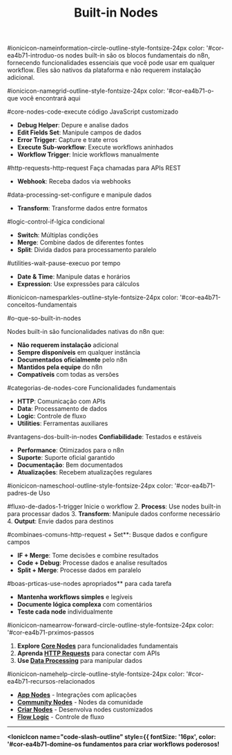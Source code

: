 ﻿---
sidebar_position: 2
title: Built-in Nodes
description: Nodes nativos e funcionalidades básicas do n8n
keywords: [n8n, built-in nodes, funcionalidades, core, http, dados]
---

#ionicicon-nameinformation-circle-outline-style-fontsize-24px color: '#cor-ea4b71-introduo-os nodes built-in são os blocos fundamentais do n8n, fornecendo funcionalidades essenciais que você pode usar em qualquer workflow. Eles são nativos da plataforma e não requerem instalação adicional.

#ionicicon-namegrid-outline-style-fontsize-24px color: '#cor-ea4b71-o-que você encontrará aqui

#core-nodes-code-execute código JavaScript customizado
- **Debug Helper**: Depure e analise dados
- **Edit Fields Set**: Manipule campos de dados
- **Error Trigger**: Capture e trate erros
- **Execute Sub-workflow**: Execute workflows aninhados
- **Workflow Trigger**: Inicie workflows manualmente

#http-requests-http-request Faça chamadas para APIs REST
- **Webhook**: Receba dados via webhooks

#data-processing-set-configure e manipule dados
- **Transform**: Transforme dados entre formatos

#logic-control-if-lgica condicional
- **Switch**: Múltiplas condições
- **Merge**: Combine dados de diferentes fontes
- **Split**: Divida dados para processamento paralelo

#utilities-wait-pause-execuo por tempo
- **Date & Time**: Manipule datas e horários
- **Expression**: Use expressões para cálculos

#ionicicon-namesparkles-outline-style-fontsize-24px color: '#cor-ea4b71-conceitos-fundamentais

#o-que-so-built-in-nodes

Nodes built-in são funcionalidades nativas do n8n que:

- **Não requerem instalação** adicional
- **Sempre disponíveis** em qualquer instância
- **Documentados oficialmente** pelo n8n
- **Mantidos pela equipe** do n8n
- **Compatíveis** com todas as versões

#categorias-de-nodes-core Funcionalidades fundamentais
- **HTTP**: Comunicação com APIs
- **Data**: Processamento de dados
- **Logic**: Controle de fluxo
- **Utilities**: Ferramentas auxiliares

#vantagens-dos-built-in-nodes **Confiabilidade**: Testados e estáveis
- **Performance**: Otimizados para o n8n
- **Suporte**: Suporte oficial garantido
- **Documentação**: Bem documentados
- **Atualizações**: Recebem atualizações regulares

#ionicicon-nameschool-outline-style-fontsize-24px color: '#cor-ea4b71-padres-de Uso

#fluxo-de-dados-1-trigger Inicie o workflow
2. **Process**: Use nodes built-in para processar dados
3. **Transform**: Manipule dados conforme necessário
4. **Output**: Envie dados para destinos

#combinaes-comuns-http-request + Set**: Busque dados e configure campos
- **IF + Merge**: Tome decisões e combine resultados
- **Code + Debug**: Processe dados e analise resultados
- **Split + Merge**: Processe dados em paralelo

#boas-prticas-use-nodes apropriados** para cada tarefa
- **Mantenha workflows simples** e legíveis
- **Documente lógica complexa** com comentários
- **Teste cada node** individualmente

#ionicicon-namearrow-forward-circle-outline-style-fontsize-24px color: '#cor-ea4b71-prximos-passos

1. **Explore [Core Nodes](./core-nodes/)** para funcionalidades fundamentais
2. **Aprenda [HTTP Requests](./http-requests/)** para conectar com APIs
3. **Use [Data Processing](./data-processing/)** para manipular dados

#ionicicon-namehelp-circle-outline-style-fontsize-24px color: '#cor-ea4b71-recursos-relacionados

- **[App Nodes](../app-nodes/)** - Integrações com aplicações
- **[Community Nodes](../community-nodes/)** - Nodes da comunidade
- **[Criar Nodes](../criar-nodes/)** - Desenvolva nodes customizados
- **[Flow Logic](../../logica-e-dados/flow-logic/)** - Controle de fluxo

---

**<IonicIcon name="code-slash-outline" style={{ fontSize: '16px', color: '#cor-ea4b71-domine-os fundamentos para criar workflows poderosos!**

